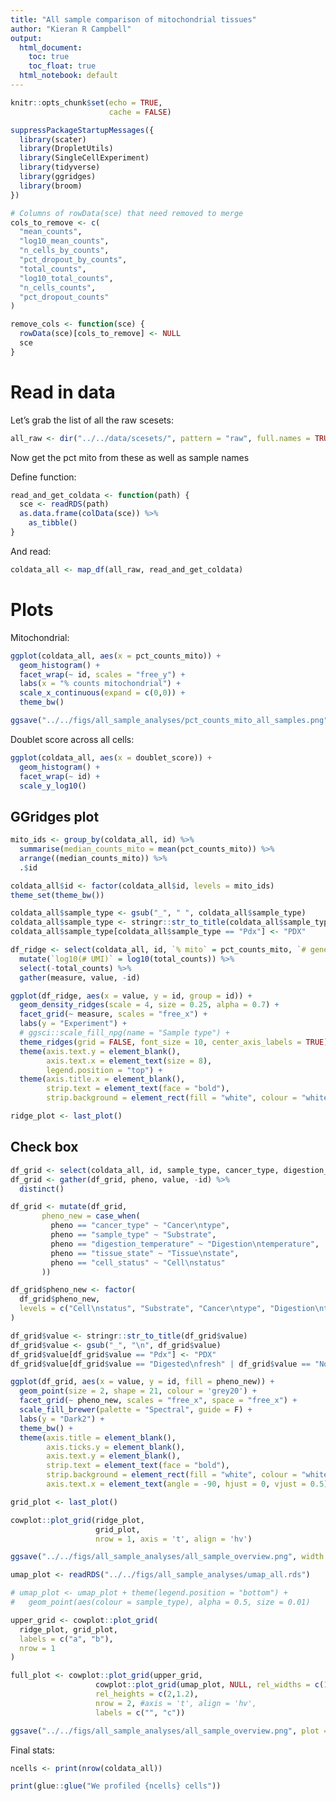 ```yaml
---
title: "All sample comparison of mitochondrial tissues"
author: "Kieran R Campbell"
output:
  html_document: 
    toc: true
    toc_float: true
  html_notebook: default
---
```


```r
knitr::opts_chunk$set(echo = TRUE,
                      cache = FALSE)

suppressPackageStartupMessages({
  library(scater)
  library(DropletUtils)
  library(SingleCellExperiment)
  library(tidyverse)
  library(ggridges)
  library(broom)
})

# Columns of rowData(sce) that need removed to merge
cols_to_remove <- c(
  "mean_counts",
  "log10_mean_counts",
  "n_cells_by_counts",
  "pct_dropout_by_counts",
  "total_counts",
  "log10_total_counts",
  "n_cells_counts",
  "pct_dropout_counts"
)

remove_cols <- function(sce) {
  rowData(sce)[cols_to_remove] <- NULL
  sce
}
```

# Read in data

Let's grab the list of all the raw scesets:

```r
all_raw <- dir("../../data/scesets/", pattern = "raw", full.names = TRUE)
```

Now get the pct mito from these as well as sample names


Define function:
```r
read_and_get_coldata <- function(path) {
  sce <- readRDS(path)
  as.data.frame(colData(sce)) %>% 
    as_tibble()
}
```

And read:

```r
coldata_all <- map_df(all_raw, read_and_get_coldata)
```


# Plots

Mitochondrial:

```r
ggplot(coldata_all, aes(x = pct_counts_mito)) +
  geom_histogram() +
  facet_wrap(~ id, scales = "free_y") +
  labs(x = "% counts mitochondrial") +
  scale_x_continuous(expand = c(0,0)) +
  theme_bw()

ggsave("../../figs/all_sample_analyses/pct_counts_mito_all_samples.png", width = 14, height = 10)
```

Doublet score across all cells:

```r
ggplot(coldata_all, aes(x = doublet_score)) +
  geom_histogram() +
  facet_wrap(~ id) +
  scale_y_log10()
```



## GGridges plot

```r
mito_ids <- group_by(coldata_all, id) %>% 
  summarise(median_counts_mito = mean(pct_counts_mito)) %>% 
  arrange((median_counts_mito)) %>% 
  .$id
```


```r
coldata_all$id <- factor(coldata_all$id, levels = mito_ids)
theme_set(theme_bw())

coldata_all$sample_type <- gsub("_", " ", coldata_all$sample_type)
coldata_all$sample_type <- stringr::str_to_title(coldata_all$sample_type)
coldata_all$sample_type[coldata_all$sample_type == "Pdx"] <- "PDX"

df_ridge <- select(coldata_all, id, `% mito` = pct_counts_mito, `# genes detected` = total_features_by_counts, total_counts) %>% 
  mutate(`log10(# UMI)` = log10(total_counts)) %>% 
  select(-total_counts) %>% 
  gather(measure, value, -id)

ggplot(df_ridge, aes(x = value, y = id, group = id)) +
  geom_density_ridges(scale = 4, size = 0.25, alpha = 0.7) +
  facet_grid(~ measure, scales = "free_x") +
  labs(y = "Experiment") +
  # ggsci::scale_fill_npg(name = "Sample type") +
  theme_ridges(grid = FALSE, font_size = 10, center_axis_labels = TRUE) +
  theme(axis.text.y = element_blank(),
        axis.text.x = element_text(size = 8),
        legend.position = "top") +
  theme(axis.title.x = element_blank(),
        strip.text = element_text(face = "bold"),
        strip.background = element_rect(fill = "white", colour = "white"))

ridge_plot <- last_plot()

```





## Check box

```r
df_grid <- select(coldata_all, id, sample_type, cancer_type, digestion_temperature, tissue_state, cell_status)
df_grid <- gather(df_grid, pheno, value, -id) %>% 
  distinct()

df_grid <- mutate(df_grid,
       pheno_new = case_when(
         pheno == "cancer_type" ~ "Cancer\ntype",
         pheno == "sample_type" ~ "Substrate",
         pheno == "digestion_temperature" ~ "Digestion\ntemperature",
         pheno == "tissue_state" ~ "Tissue\nstate",
         pheno == "cell_status" ~ "Cell\nstatus"
       ))

df_grid$pheno_new <- factor(
  df_grid$pheno_new,
  levels = c("Cell\nstatus", "Substrate", "Cancer\ntype", "Digestion\ntemperature", "Tissue\nstate" )
)

df_grid$value <- stringr::str_to_title(df_grid$value)
df_grid$value <- gsub("_", "\n", df_grid$value)
df_grid$value[df_grid$value == "Pdx"] <- "PDX"
df_grid$value[df_grid$value == "Digested\nfresh" | df_grid$value == "None"] <- "Fresh"

ggplot(df_grid, aes(x = value, y = id, fill = pheno_new)) +
  geom_point(size = 2, shape = 21, colour = 'grey20') +
  facet_grid(~ pheno_new, scales = "free_x", space = "free_x") +
  scale_fill_brewer(palette = "Spectral", guide = F) +
  labs(y = "Dark2") +
  theme_bw() +
  theme(axis.title = element_blank(),
        axis.ticks.y = element_blank(),
        axis.text.y = element_blank(),
        strip.text = element_text(face = "bold"),
        strip.background = element_rect(fill = "white", colour = "white"),
        axis.text.x = element_text(angle = -90, hjust = 0, vjust = 0.5))

grid_plot <- last_plot()
```

```r
cowplot::plot_grid(ridge_plot, 
                   grid_plot,
                   nrow = 1, axis = 't', align = 'hv')

ggsave("../../figs/all_sample_analyses/all_sample_overview.png", width = 10, height = 8)
```

```r
umap_plot <- readRDS("../../figs/all_sample_analyses/umap_all.rds")

# umap_plot <- umap_plot + theme(legend.position = "bottom") +
#   geom_point(aes(colour = sample_type), alpha = 0.5, size = 0.01)

upper_grid <- cowplot::plot_grid(
  ridge_plot, grid_plot,
  labels = c("a", "b"),
  nrow = 1
)

full_plot <- cowplot::plot_grid(upper_grid,
                   cowplot::plot_grid(umap_plot, NULL, rel_widths = c(1, 0.02)),
                   rel_heights = c(2,1.2),
                   nrow = 2, #axis = 't', align = 'hv',
                   labels = c("", "c"))

ggsave("../../figs/all_sample_analyses/all_sample_overview.png", plot = full_plot, width = 10, height = 8.5)
```


Final stats:

```r
ncells <- print(nrow(coldata_all))

print(glue::glue("We profiled {ncells} cells"))
```


